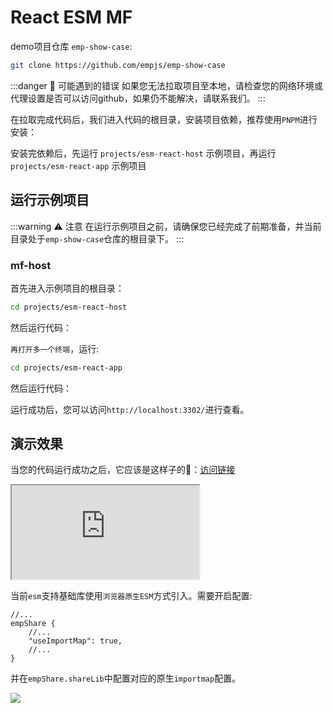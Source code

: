
# React ESM MF

demo项目仓库 `emp-show-case`:

```bash
git clone https://github.com/empjs/emp-show-case
```

:::danger 🚨 可能遇到的错误
如果您无法拉取项目至本地，请检查您的网络环境或代理设置是否可以访问github，如果仍不能解决，请联系我们。
:::

在拉取完成代码后，我们进入代码的根目录，安装项目依赖，推荐使用`PNPM`进行安装：

<PackageManagerTabs command="install" />

安装完依赖后，先运行 `projects/esm-react-host` 示例项目，再运行 `projects/esm-react-app` 示例项目

## 运行示例项目

:::warning ⚠️ 注意
在运行示例项目之前，请确保您已经完成了前期准备，并当前目录处于`emp-show-case`仓库的根目录下。
:::

### mf-host

首先进入示例项目的根目录：

```bash
cd projects/esm-react-host
```

然后运行代码：
<PackageManagerTabs command="dev" />

`再打开多一个终端`，运行:

```bash
cd projects/esm-react-app
```

然后运行代码：
<PackageManagerTabs command="dev" />

运行成功后，您可以访问`http://localhost:3302/`进行查看。


## 演示效果

当您的代码运行成功之后，它应该是这样子的🤩：<a target='_blank' href='https://mf-esm.sc.empjs.dev/app/'>访问链接</a>

<iframe src="https://mf-esm.sc.empjs.dev/app/"
  style={{width: '100%', height: '1100px', border: `20px solid #aaa`, borderRadius: '4px', overflow: 'hidden'}}
  title="mf-host"
></iframe>

当前`esm`支持基础库使用`浏览器原生ESM`方式引入。需要开启配置:
```jsonc
//...
empShare {
    //...
    "useImportMap": true,
    //...
}
```
并在`empShare.shareLib`中配置对应的原生`importmap`配置。


<img src="https://hd-static.yystatic.com/46188100590015524.png" />